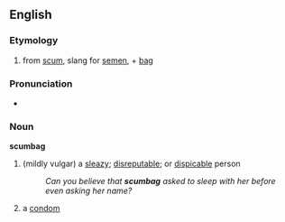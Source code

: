 ==English==
===Etymology===
#from [[scum]], slang for [[semen]], + [[bag]]

===Pronunciation===
*{{audio|en-us-scumbag.ogg|Audio (US)}}

===Noun===
'''scumbag'''
#(mildly vulgar) a [[sleazy]]; [[disreputable]]; or [[dispicable]] person
#:''Can you believe that '''scumbag''' asked to sleep with her before even asking her name?''
#{{slang}} a [[condom]]